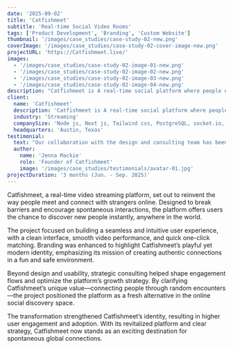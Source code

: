 ```yaml
---
date: '2025-09-02'
title: 'Catfishmeet'
subtitle: 'Real-time Social Video Rooms'
tags: ['Product Development', 'Branding', 'Custom Website']
thumbnail: '/images/case_studies/case-study-02-new.png'
coverImage: '/images/case_studies/case-study-02-cover-image-new.png'
projectURL: 'https://Catfishmeet.live/'
images:
  - '/images/case_studies/case-study-02-image-01-new.png'
  - '/images/case_studies/case-study-02-image-02-new.png'
  - '/images/case_studies/case-study-02-image-03-new.png'
  - '/images/case_studies/case-study-02-image-04-new.png'
description: "Catfishmeet is A real-time social platform where people everywhere instantly connect, share moments, and spread love across the world."
client:
  name: 'Catfishmeet'
  description: 'Catfishmeet is A real-time social platform where people everywhere instantly connect, share moments, and spread love across the world.'
  industry: 'Streaming'
  companySize: 'Node js, Next js, Tailwind css, PostgreSQL, socket.io, peerjs'
  headquarters: 'Austin, Texas'
testimonial:
  text: "Our collaboration with the design and consulting team has been truly transformative for Catfishmeet. Their expertise in website design, branding, and strategic insights helped elevate our brand and drive growth in ways we couldn't have imagined. Their work has been instrumental in positioning Catfishmeet as a leader in AI-powered podcast production."
  author:
    name: 'Jenna Mackie'
    role: 'Founder of Catfishmeet'
    image: '/images/case_studies/testimonials/avatar-01.jpg'
projectDuration: '3 months (Jun. - Sep. 2025)'
---
```


Catfishmeet, a real-time video streaming platform, set out to reinvent the way people meet and connect with strangers online. Designed to break barriers and encourage spontaneous interactions, the platform offers users the chance to discover new people instantly, anywhere in the world.

The project focused on building a seamless and intuitive user experience, with a clean interface, smooth video performance, and quick one-click matching. Branding was enhanced to highlight Catfishmeet’s playful yet modern identity, emphasizing its mission of creating authentic connections in a fun and safe environment.

Beyond design and usability, strategic consulting helped shape engagement flows and optimize the platform’s growth strategy. By clarifying Catfishmeet’s unique value—connecting people through random encounters—the project positioned the platform as a fresh alternative in the online social discovery space.

The transformation strengthened Catfishmeet’s identity, resulting in higher user engagement and adoption. With its revitalized platform and clear strategy, Catfishmeet now stands as an exciting destination for spontaneous global connections.